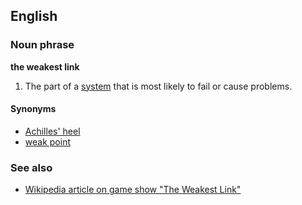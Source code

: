==English==
===Noun phrase===
'''the weakest link'''

#The part of a [[system]] that is most likely to fail or cause problems.

====Synonyms====
*[[Achilles' heel]]
*[[weak point]]

===See also===
*[[w:The_Weakest_Link|Wikipedia article on game show "The Weakest Link"]]